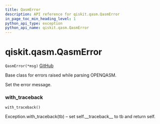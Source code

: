 ```yaml
---
title: QasmError
description: API reference for qiskit.qasm.QasmError
in_page_toc_min_heading_level: 1
python_api_type: exception
python_api_name: qiskit.qasm.QasmError
---
```


# qiskit.qasm.QasmError

<span id="qiskit.qasm.QasmError" />

`QasmError(*msg)` [GitHub](https://github.com/qiskit/qiskit/tree/stable/0.17/qiskit/qasm/exceptions.py "view source code")

Base class for errors raised while parsing OPENQASM.

Set the error message.

### with\_traceback

<span id="qiskit.qasm.QasmError.with_traceback" />

`with_traceback()`

Exception.with\_traceback(tb) – set self.\_\_traceback\_\_ to tb and return self.

